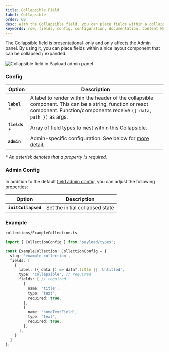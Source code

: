 ```yaml
---
title: Collapsible Field
label: Collapsible
order: 60
desc: With the Collapsible field, you can place fields within a collapsible layout component that can be collapsed / expanded.
keywords: row, fields, config, configuration, documentation, Content Management System, cms, headless, javascript, node, react, express
---
```


<Banner >
  The Collapsible field is presentational-only and only affects the Admin panel. By using it, you can place fields within a nice layout component that can be collapsed / expanded.
</Banner>

![Collapsible field in Payload admin panel](https://user-images.githubusercontent.com/70709113/228345471-925bb08a-7415-491a-838c-b2f5d19b679a.gif)

### Config

| Option         | Description                                                               |
| -------------- | ------------------------------------------------------------------------- |
| **`label`** *  | A label to render within the header of the collapsible component. This can be a string, function or react component. Function/components receive `({ data, path })` as args. |
| **`fields`** * | Array of field types to nest within this Collapsible.                     |
| **`admin`**    | Admin-specific configuration. See below for [more detail](#admin-config). |

*\* An asterisk denotes that a property is required.*

### Admin Config

In addition to the default [field admin config](/docs/fields/overview#admin-config), you can adjust the following properties:

| Option                 | Description                     |
| ---------------------- | ------------------------------- |
| **`initCollapsed`**    | Set the initial collapsed state |

### Example

`collections/ExampleCollection.ts`
```ts
import { CollectionConfig } from 'payload/types';

const ExampleCollection: CollectionConfig = {
  slug: 'example-collection',
  fields: [
    {
      label: ({ data }) => data?.title || 'Untitled',
      type: 'collapsible', // required
      fields: [ // required
        {
          name: 'title',
          type: 'text',
          required: true,
        },
        {
          name: 'someTextField',
          type: 'text',
          required: true,
        },
      ],
    }
  ]
};
```
